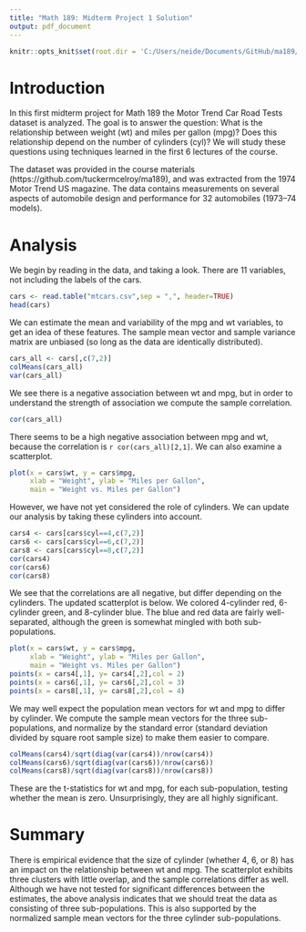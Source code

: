```yaml
---
title: "Math 189: Midterm Project 1 Solution"
output: pdf_document
---
```


```r
knitr::opts_knit$set(root.dir = 'C:/Users/neide/Documents/GitHub/ma189/Data')
```


# Introduction

In this first midterm project for Math 189 the Motor Trend Car Road Tests dataset is analyzed. The goal is to answer the question: What is the relationship between weight (wt) and miles per gallon (mpg)? Does this relationship depend on the number of cylinders (cyl)? We will study these questions using techniques learned in the first 6 lectures of the course.

The dataset was provided in the course materials (https://github.com/tuckermcelroy/ma189), and was extracted from the 1974 Motor Trend US magazine. The data contains measurements on several aspects of automobile design and performance for 32 automobiles (1973–74 models).
 
# Analysis

We begin by reading in the data, and taking a look. There are 11 variables, not including the labels of the cars.

```r
cars <- read.table("mtcars.csv",sep = ",", header=TRUE)
head(cars)
```

We can estimate the mean and variability of the mpg and wt variables, to get an idea of these features. The sample mean vector and sample variance matrix are unbiased (so long as the data are identically distributed).

```r
cars_all <- cars[,c(7,2)]
colMeans(cars_all)
var(cars_all)
```

We see there is a negative association between wt and mpg, but in order to understand the strength of association we compute the sample correlation.

```r
cor(cars_all)
```

There seems to be a high negative association between mpg and wt, because the correlation is `r cor(cars_all)[2,1]`. We can also examine a scatterplot.

```r
plot(x = cars$wt, y = cars$mpg,
     xlab = "Weight", ylab = "Miles per Gallon",	 
     main = "Weight vs. Miles per Gallon")
```

However, we have not yet considered the role of cylinders. We can update our analysis by taking these cylinders into account.

```r
cars4 <- cars[cars$cyl==4,c(7,2)]
cars6 <- cars[cars$cyl==6,c(7,2)]
cars8 <- cars[cars$cyl==8,c(7,2)]
cor(cars4)
cor(cars6)
cor(cars8)
```

We see that the correlations are all negative, but differ depending on the cylinders. The updated scatterplot is below. We colored 4-cylinder red, 6-cylinder green, and 8-cylinder blue. The blue and red data are fairly well-separated, although the green is somewhat mingled with both sub-populations.

```r
plot(x = cars$wt, y = cars$mpg,
     xlab = "Weight", ylab = "Miles per Gallon",	 
     main = "Weight vs. Miles per Gallon")
points(x = cars4[,1], y= cars4[,2],col = 2)
points(x = cars6[,1], y= cars6[,2],col = 3)
points(x = cars8[,1], y= cars8[,2],col = 4)
```

We may well expect the population mean vectors for wt and mpg to differ by cylinder. We compute the sample mean vectors for the three sub-populations, and normalize by the standard error (standard deviation divided by square root sample size) to make them easier to compare.

```r
colMeans(cars4)/sqrt(diag(var(cars4))/nrow(cars4))
colMeans(cars6)/sqrt(diag(var(cars6))/nrow(cars6))
colMeans(cars8)/sqrt(diag(var(cars8))/nrow(cars8))
```

These are the t-statistics for wt and mpg, for each sub-population, testing whether the mean is zero. Unsurprisingly, they are all highly significant.  

# Summary

There is empirical evidence that the size of cylinder (whether 4, 6, or 8) has an impact on the relationship between wt and mpg. The scatterplot exhibits three clusters with little overlap, and the sample correlations differ as well. Although we have not tested for significant differences between the estimates, the above analysis indicates that we should treat the data as consisting of three sub-populations. This is also supported by the normalized sample mean vectors for the three cylinder sub-populations. 
 


